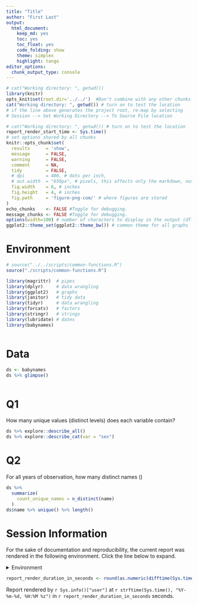 ```yaml
---
title: "Title"
author: "First Last"  
output:
  html_document:
    keep_md: yes
    toc: yes
    toc_float: yes
    code_folding: show
    theme: simplex
    highlight: tango
editor_options: 
  chunk_output_type: console
---
```



<!--  Set the working directory to the repository's base directory; this assumes the report is nested inside of two directories.-->
```r
# cat("Working directory: ", getwd())
library(knitr)
opts_knit$set(root.dir='../../')  #Don't combine with any other chunks
cat("Working directory: ", getwd()) # turn on to test the location
# if the line above generates the project root, re-map by selecting 
# Session --> Set Working Directory --> To Source File location
```


```r
# cat("Working directory: ", getwd()) # turn on to test the location
report_render_start_time <- Sys.time()
# set options shared by all chunks
knitr::opts_chunk$set(
  results      = 'show',
  message      = FALSE,
  warning      = FALSE,
  comment      = NA,
  tidy         = FALSE,
  # dpi        = 400, # dots per inch,
  # out.width  = "650px", # pixels, this affects only the markdown, not the underlying png file.  The height will be scaled appropriately.
  fig.width    = 6, # inches
  fig.height   = 4, # inches
  fig.path     = 'figure-png-com/' # where figures are stored
)
echo_chunks    <- FALSE #Toggle for debugging.
message_chunks <- FALSE #Toggle for debugging.
options(width=100) # number of characters to display in the output (dflt = 80)
ggplot2::theme_set(ggplot2::theme_bw()) # common theme for all graphs
```

# Environment
<!-- Load the sources.  Suppress the output when loading sources. --> 
```r
# source("../../scripts/common-functions.R")
source("./scripts/common-functions.R")
```


<!-- Load packages, or at least verify they're available on the local machine.  Suppress the output when loading packages. -->
```r
library(magrittr)  # pipes
library(dplyr)     # data wrangling
library(ggplot2)   # graphs
library(janitor)   # tidy data
library(tidyr)     # data wrangling
library(forcats)   # factors
library(stringr)   # strings
library(lubridate) # dates
library(babynames)
```


<!-- Load any Global functions and variables declared in the R file.  Suppress the output. --> 
```r
```



# Data
```r
ds <- babynames
ds %>% glimpse()
```

```r

```

# Q1

How many unique values (distinct levels) does each variable contain?

```r
ds %>% explore::describe_all()
ds %>% explore::describe_cat(var = "sex")
```

# Q2

For all years of observation, how many distinct names ()

```r
ds %>% 
  summarize(
    count_unique_names = n_distinct(name)
  )
ds$name %>% unique() %>% length()
```




Session Information {#session-info}
===========================================================================

For the sake of documentation and reproducibility, the current report was rendered in the following environment.  Click the line below to expand.

<details>
  <summary>Environment <span class="glyphicon glyphicon-plus-sign"></span></summary>
```r
if( requireNamespace("devtools", quietly = TRUE) ) {
  devtools::session_info()
} else {
  sessionInfo()
}
```
</details>

```r
report_render_duration_in_seconds <- round(as.numeric(difftime(Sys.time(), report_render_start_time, units="secs")))
```

Report rendered by `r Sys.info()["user"]` at `r strftime(Sys.time(), "%Y-%m-%d, %H:%M %z")` in `r report_render_duration_in_seconds` seconds.
